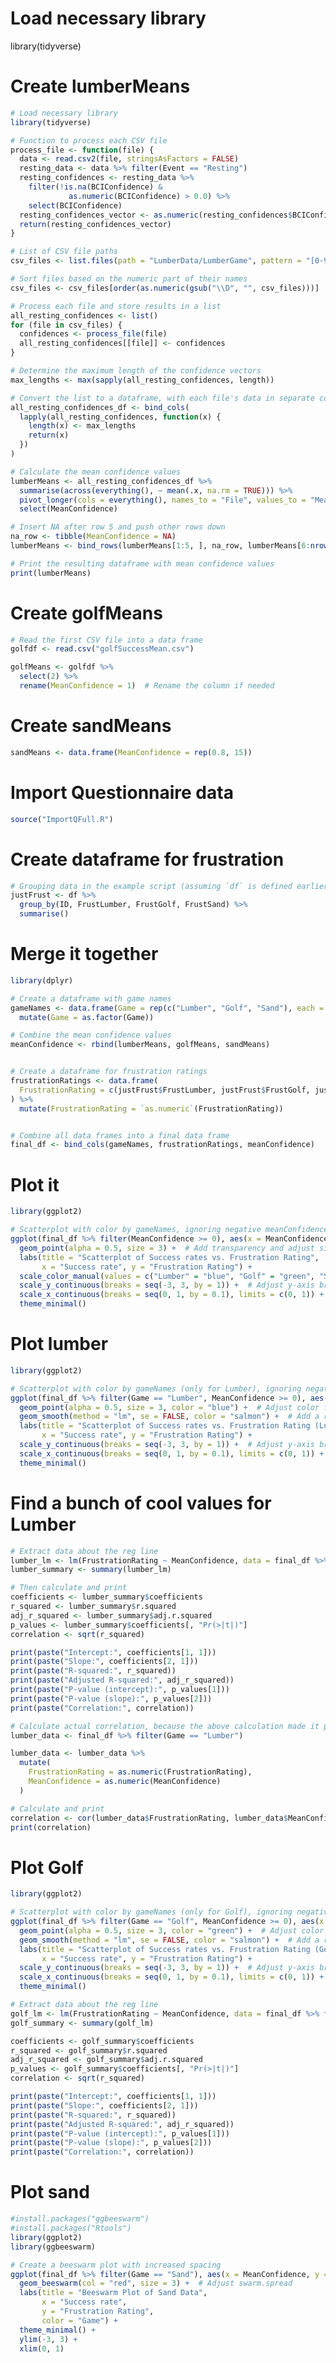 # Load necessary library
library(tidyverse)

# Create lumberMeans
```r
# Load necessary library
library(tidyverse)

# Function to process each CSV file
process_file <- function(file) {
  data <- read.csv2(file, stringsAsFactors = FALSE)
  resting_data <- data %>% filter(Event == "Resting")
  resting_confidences <- resting_data %>%
    filter(!is.na(BCIConfidence) &
             as.numeric(BCIConfidence) > 0.0) %>%
    select(BCIConfidence)
  resting_confidences_vector <- as.numeric(resting_confidences$BCIConfidence)
  return(resting_confidences_vector)
}

# List of CSV file paths
csv_files <- list.files(path = "LumberData/LumberGame", pattern = "[0-9]+lumber.csv", full.names = TRUE)

# Sort files based on the numeric part of their names
csv_files <- csv_files[order(as.numeric(gsub("\\D", "", csv_files)))]

# Process each file and store results in a list
all_resting_confidences <- list()
for (file in csv_files) {
  confidences <- process_file(file)
  all_resting_confidences[[file]] <- confidences
}

# Determine the maximum length of the confidence vectors
max_lengths <- max(sapply(all_resting_confidences, length))

# Convert the list to a dataframe, with each file's data in separate columns
all_resting_confidences_df <- bind_cols(
  lapply(all_resting_confidences, function(x) {
    length(x) <- max_lengths
    return(x)
  })
)

# Calculate the mean confidence values
lumberMeans <- all_resting_confidences_df %>%
  summarise(across(everything(), ~ mean(.x, na.rm = TRUE))) %>%
  pivot_longer(cols = everything(), names_to = "File", values_to = "MeanConfidence") %>%
  select(MeanConfidence)

# Insert NA after row 5 and push other rows down
na_row <- tibble(MeanConfidence = NA)
lumberMeans <- bind_rows(lumberMeans[1:5, ], na_row, lumberMeans[6:nrow(lumberMeans), ])

# Print the resulting dataframe with mean confidence values
print(lumberMeans)

```

# Create golfMeans
```r
# Read the first CSV file into a data frame
golfdf <- read.csv("golfSuccessMean.csv")

golfMeans <- golfdf %>%
  select(2) %>%
  rename(MeanConfidence = 1)  # Rename the column if needed
```

# Create sandMeans
```r
sandMeans <- data.frame(MeanConfidence = rep(0.8, 15))
```

# Import Questionnaire data
```r
source("ImportQFull.R")
```

# Create dataframe for frustration
```r
# Grouping data in the example script (assuming `df` is defined earlier)
justFrust <- df %>% 
  group_by(ID, FrustLumber, FrustGolf, FrustSand) %>% 
  summarise()
```
# Merge it together
```r
library(dplyr)

# Create a dataframe with game names
gameNames <- data.frame(Game = rep(c("Lumber", "Golf", "Sand"), each = 15)) %>%
  mutate(Game = as.factor(Game))

# Combine the mean confidence values
meanConfidence <- rbind(lumberMeans, golfMeans, sandMeans)


# Create a dataframe for frustration ratings
frustrationRatings <- data.frame(
  FrustrationRating = c(justFrust$FrustLumber, justFrust$FrustGolf, justFrust$FrustSand)
) %>%
  mutate(FrustrationRating = `as.numeric`(FrustrationRating))


# Combine all data frames into a final data frame
final_df <- bind_cols(gameNames, frustrationRatings, meanConfidence)

```

# Plot it
```r
library(ggplot2)

# Scatterplot with color by gameNames, ignoring negative meanConfidence values
ggplot(final_df %>% filter(MeanConfidence >= 0), aes(x = MeanConfidence, y = FrustrationRating, color = Game)) +
  geom_point(alpha = 0.5, size = 3) +  # Add transparency and adjust size of points
  labs(title = "Scatterplot of Success rates vs. Frustration Rating",
       x = "Success rate", y = "Frustration Rating") +
  scale_color_manual(values = c("Lumber" = "blue", "Golf" = "green", "Sand" = "red")) +
  scale_y_continuous(breaks = seq(-3, 3, by = 1)) +  # Adjust y-axis breaks
  scale_x_continuous(breaks = seq(0, 1, by = 0.1), limits = c(0, 1)) +  # Adjust x-axis breaks and limits
  theme_minimal()

```


# Plot lumber
```r
library(ggplot2)

# Scatterplot with color by gameNames (only for Lumber), ignoring negative meanConfidence values
ggplot(final_df %>% filter(Game == "Lumber", MeanConfidence >= 0), aes(x = MeanConfidence, y = FrustrationRating)) +
  geom_point(alpha = 0.5, size = 3, color = "blue") +  # Adjust color for Lumber
  geom_smooth(method = "lm", se = FALSE, color = "salmon") +  # Add a regression line
  labs(title = "Scatterplot of Success rates vs. Frustration Rating (Lumber)",
       x = "Success rate", y = "Frustration Rating") +
  scale_y_continuous(breaks = seq(-3, 3, by = 1)) +  # Adjust y-axis breaks
  scale_x_continuous(breaks = seq(0, 1, by = 0.1), limits = c(0, 1)) +  # Adjust x-axis breaks and limits
  theme_minimal()

```
# Find a bunch of cool values for Lumber
```r
# Extract data about the reg line
lumber_lm <- lm(FrustrationRating ~ MeanConfidence, data = final_df %>% filter(Game == "Lumber"))
lumber_summary <- summary(lumber_lm)

# Then calculate and print
coefficients <- lumber_summary$coefficients
r_squared <- lumber_summary$r.squared
adj_r_squared <- lumber_summary$adj.r.squared
p_values <- lumber_summary$coefficients[, "Pr(>|t|)"]
correlation <- sqrt(r_squared)

print(paste("Intercept:", coefficients[1, 1]))
print(paste("Slope:", coefficients[2, 1]))
print(paste("R-squared:", r_squared))
print(paste("Adjusted R-squared:", adj_r_squared))
print(paste("P-value (intercept):", p_values[1]))
print(paste("P-value (slope):", p_values[2]))
print(paste("Correlation:", correlation))

# Calculate actual correlation, because the above calculation made it positive for some reason
lumber_data <- final_df %>% filter(Game == "Lumber")

lumber_data <- lumber_data %>%
  mutate(
    FrustrationRating = as.numeric(FrustrationRating),
    MeanConfidence = as.numeric(MeanConfidence)
  )

# Calculate and print
correlation <- cor(lumber_data$FrustrationRating, lumber_data$MeanConfidence, use = "complete.obs")
print(correlation)
```


# Plot Golf
```r
library(ggplot2)

# Scatterplot with color by gameNames (only for Golf), ignoring negative meanConfidence values
ggplot(final_df %>% filter(Game == "Golf", MeanConfidence >= 0), aes(x = MeanConfidence, y = FrustrationRating)) +
  geom_point(alpha = 0.5, size = 3, color = "green") +  # Adjust color for Golf
  geom_smooth(method = "lm", se = FALSE, color = "salmon") +  # Add a regression line
  labs(title = "Scatterplot of Success rates vs. Frustration Rating (Golf)",
       x = "Success rate", y = "Frustration Rating") +
  scale_y_continuous(breaks = seq(-3, 3, by = 1)) +  # Adjust y-axis breaks
  scale_x_continuous(breaks = seq(0, 1, by = 0.1), limits = c(0, 1)) +  # Adjust x-axis breaks and limits
  theme_minimal()

# Extract data about the reg line
golf_lm <- lm(FrustrationRating ~ MeanConfidence, data = final_df %>% filter(Game == "Golf"))
golf_summary <- summary(golf_lm)

coefficients <- golf_summary$coefficients
r_squared <- golf_summary$r.squared
adj_r_squared <- golf_summary$adj.r.squared
p_values <- golf_summary$coefficients[, "Pr(>|t|)"]
correlation <- sqrt(r_squared)

print(paste("Intercept:", coefficients[1, 1]))
print(paste("Slope:", coefficients[2, 1]))
print(paste("R-squared:", r_squared))
print(paste("Adjusted R-squared:", adj_r_squared))
print(paste("P-value (intercept):", p_values[1]))
print(paste("P-value (slope):", p_values[2]))
print(paste("Correlation:", correlation))

```

# Plot sand
```r
#install.packages("ggbeeswarm")
#install.packages("Rtools")
library(ggplot2)
library(ggbeeswarm)

# Create a beeswarm plot with increased spacing
ggplot(final_df %>% filter(Game == "Sand"), aes(x = MeanConfidence, y = FrustrationRating, color = Game)) +
  geom_beeswarm(col = "red", size = 3) +  # Adjust swarm.spread
  labs(title = "Beeswarm Plot of Sand Data",
       x = "Success rate",
       y = "Frustration Rating",
       color = "Game") +
  theme_minimal() +
  ylim(-3, 3) +
  xlim(0, 1)


```


